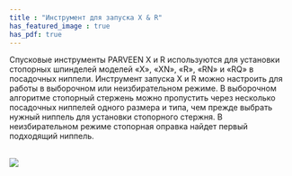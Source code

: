```yaml
---
title : "Инструмент для запуска X & R"
has_featured_image : true
has_pdf: true
---
```


Спусковые инструменты PARVEEN X и R используются для установки стопорных шпинделей моделей «X», «XN», «R», «RN» и «RQ» в посадочных ниппели. Инструмент запуска X и R можно настроить для работы в выборочном или неизбирательном режиме. В выборочном алгоритме стопорный стержень можно пропустить через несколько посадочных ниппелей одного размера и типа, чем прежде выбрать нужный ниппель для установки стопорного стержня. В неизбирательном режиме стопорная оправка найдет первый подходящий ниппель.

<br />
<Image src={image} />